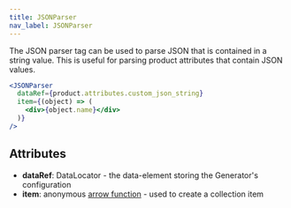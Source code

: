 ```yaml
---
title: JSONParser
nav_label: JSONParser
---
```


The JSON parser tag can be used to parse JSON that is contained in a string value. This is useful for parsing product attributes that contain JSON values.

```jsx
<JSONParser
  dataRef={product.attributes.custom_json_string}
  item={(object) => (
    <div>{object.name}</div>
  )}
/>
```

## Attributes

* **dataRef**: DataLocator - the data-element storing the Generator's configuration
* **item**: anonymous [arrow function](https://www.w3schools.com/js/js\_arrow\_function.asp) - used to create a collection item
